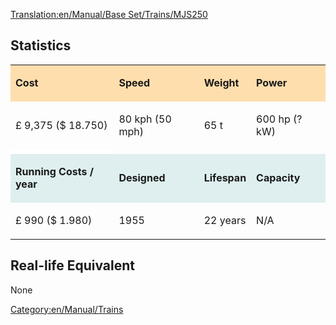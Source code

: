 [[Translation:en/Manual/Base Set/Trains/MJS250]]
==Statistics==

{| cellspacing="3" align="center"

|style="background:#ffdead;"| '''Cost'''
|style="background:#ffdead;"| '''Speed'''
|style="background:#ffdead;"| '''Weight'''
|style="background:#ffdead;"| '''Power'''
|-
| £ 9,375 ($ 18.750)
| 80 kph (50 mph)
| 65 t
| 600 hp (? kW)
|-
|style="background:white;"colspan='4'| 
|-
|style="background:#dfefef;"|'''Running Costs / year'''
|style="background:#dfefef;"|'''Designed'''
|style="background:#dfefef;"|'''Lifespan'''
|style="background:#dfefef;"|'''Capacity'''
|-
| £ 990 ($ 1.980)
| 1955
| 22 years
| N/A
|}

==Real-life Equivalent==
None

[[Category:en/Manual/Trains]]